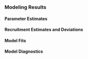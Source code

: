 ### Modeling Results {#sec-assmt-results}

<!-- For each of the following subsections, please describe the results for the base model. -->

#### Parameter Estimates


#### Recruitment Estimates and Deviations


#### Model Fits


#### Model Diagnostics
